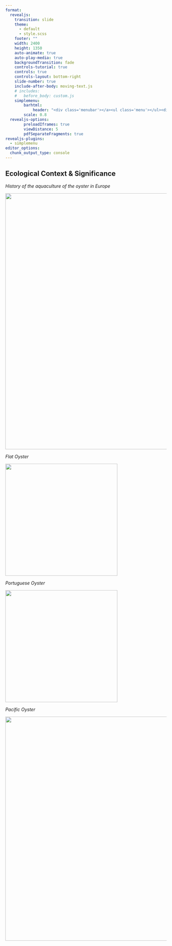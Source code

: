```yaml
---
format:
  revealjs:
    transition: slide
    theme:
      - default
      - style.scss
    footer: ""
    width: 2400
    height: 1350
    auto-animate: true
    auto-play-media: true
    backgroundTransition: fade
    controls-tutorial: true
    controls: true
    controls-layout: bottom-right
    slide-number: true
    include-after-body: moving-text.js
    # includes:
    #   before_body: custom.js
    simplemenu:
        barhtml:
            header: "<div class='menubar'></a><ul class='menu'></ul><div class='slide-number'></div><div>"
        scale: 0.8
  revealjs-options:
        preloadIframes: true
        viewDistance: 5
        pdfSeparateFragments: true
revealjs-plugins:
  - simplemenu
editor_options: 
  chunk_output_type: console
---
```



## Ecological Context & Significance

::: {.absolute .fragment .fade-out fragment-index="5" top="6.5%"}
*History of the aquaculture of the oyster in Europe*
:::

::: {.absolute .fragment .fade-out fragment-index="1" top="15%" left="0%" }
![](Images/Part2/Oyster_gigas2.gif){height="800"}
:::

::: {.absolute .fragment .fade-out fragment-index="1" top="15%" left="50%"}

::: {.absolute top="-10%" left="50%" style="z-index: 99;"}
*Flat Oyster*
:::

![](Images/Part2/flat_oyster.jpg){height="350" .circular-fade}
:::

::: {.absolute .fragment .fade-out fragment-index="1" top="15%" right="0%"}

::: {.absolute top="-10%" right="10%" style="z-index: 99;"}
*Portuguese Oyster*
:::

![](Images/Part2/Portuguese_oyster.jpg){height="350" .circular-fade}
:::




::: {.absolute .fragment .fade-out fragment-index="1" bottom="0%" right="2%" }
::: {.absolute bottom="-5%" right="10%"}
*Pacific Oyster*
:::

![](Images/Part2/gigas.jpg){.circular-fade height="700"}
:::